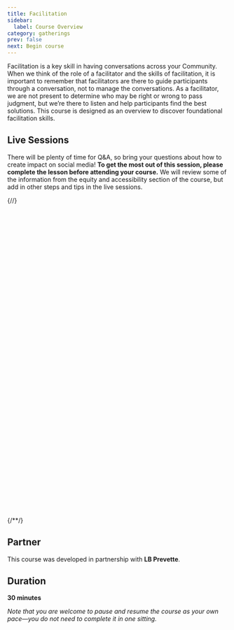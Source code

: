 ```yaml
---
title: Facilitation
sidebar:
  label: Course Overview
category: gatherings
prev: false
next: Begin course
---
```


Facilitation is a key skill in having conversations across your Community. When we think of the role of a facilitator and the skills of facilitation, it is important to remember that facilitators are there to guide participants through a conversation, not to manage the conversations. As a facilitator, we are not present to determine who may be right or wrong to pass judgment, but we’re there to listen and help participants find the best solutions. This course is designed as an overview to discover foundational facilitation skills.

## Live Sessions

There will be plenty of time for Q&A, so bring your questions about how to create impact on social media! **To get the most out of this session, please complete the lesson before attending your course.** We will review some of the information from the equity and accessibility section of the course, but add in other steps and tips in the live sessions.

{/*<!-- Calendly inline widget begin -->*/}
<div class="calendly-inline-widget" data-url="https://calendly.com/weave-facilitation-workshop?hide_event_type_details=1&hide_gdpr_banner=1" style="min-width:320px;height:700px;"></div>
<script type="text/javascript" src="https://assets.calendly.com/assets/external/widget.js" async></script>
{/*<!-- Calendly inline widget end -->*/}

## Partner

This course was developed in partnership with **LB Prevette**.

## Duration

**30 minutes**

_Note that you are welcome to pause and resume the course as your own pace—you do not need to complete it in one sitting._
